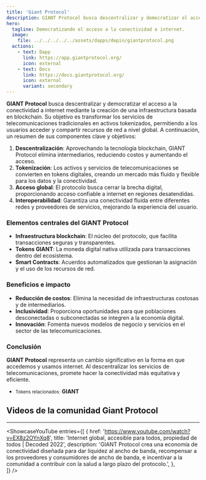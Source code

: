 ```yaml
---
title: 'Giant Protocol'
description: GIANT Protocol busca descentralizar y democratizar el acceso a la conectividad a internet mediante una infraestructura basada en blockchain.
hero:
  tagline: Democratizando el acceso a la conectividad a internet.
  image: 
    file: ../../../../../assets/dapps/depin/giantprotocol.png
  actions:
    - text: Dapp
      link: https://app.giantprotocol.org/
      icon: external
    - text: Docs
      link: https://docs.giantprotocol.org/
      icon: external
      variant: secondary
---
```



**GIANT Protocol** busca descentralizar y democratizar el acceso a la conectividad a internet mediante la creación de una infraestructura basada en blockchain. Su objetivo es transformar los servicios de telecomunicaciones tradicionales en activos tokenizados, permitiendo a los usuarios acceder y compartir recursos de red a nivel global. A continuación, un resumen de sus componentes clave y objetivos:

1. **Descentralización**: Aprovechando la tecnología blockchain, GIANT Protocol elimina intermediarios, reduciendo costos y aumentando el acceso.
2. **Tokenización**: Los activos y servicios de telecomunicaciones se convierten en tokens digitales, creando un mercado más fluido y flexible para los datos y la conectividad.
3. **Acceso global**: El protocolo busca cerrar la brecha digital, proporcionando acceso confiable a internet en regiones desatendidas.
4. **Interoperabilidad**: Garantiza una conectividad fluida entre diferentes redes y proveedores de servicios, mejorando la experiencia del usuario.

### Elementos centrales del GIANT Protocol
- **Infraestructura blockchain**: El núcleo del protocolo, que facilita transacciones seguras y transparentes.
- **Tokens GIANT**: La moneda digital nativa utilizada para transacciones dentro del ecosistema.
- **Smart Contracts**: Acuerdos automatizados que gestionan la asignación y el uso de los recursos de red.

### Beneficios e impacto
- **Reducción de costos**: Elimina la necesidad de infraestructuras costosas y de intermediarios.
- **Inclusividad**: Proporciona oportunidades para que poblaciones desconectadas o subconectadas se integren a la economía digital.
- **Innovación**: Fomenta nuevos modelos de negocio y servicios en el sector de las telecomunicaciones.

### Conclusión
**GIANT Protocol** representa un cambio significativo en la forma en que accedemos y usamos internet. Al descentralizar los servicios de telecomunicaciones, promete hacer la conectividad más equitativa y eficiente.

- <small>Tokens relacionados:</small> **GIANT**

## Videos de la comunidad Giant Protocol
------------
<ShowcaseYouTube
  entries={[
    {
      href: 'https://www.youtube.com/watch?v=EX8z2OYnXq8',
      title: 'Internet global, accesible para todos, propiedad de todos | Decoded 2022',
      description: 'GIANT Protocol crea una economía de conectividad diseñada para dar liquidez al ancho de banda, recompensar a los proveedores y consumidores de ancho de banda, e incentivar a la comunidad a contribuir con la salud a largo plazo del protocolo.',
},  
  ]}
  />
